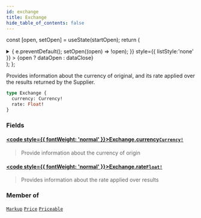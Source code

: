 ```yaml
---
id: exchange
title: Exchange
hide_table_of_contents: false
---
```






const [open, setOpen] = useState(startOpen);
return (
<details {...(open ? { open: true } : {})} className="details" style={{ border:'none', boxShadow:'none', background:'var(--ifm-background-color)' }}>
<summary
onClick={(e) => {
e.preventDefault();
setOpen((open) => !open);
}}
style={{ listStyle:'none' }} >
{open ? dataOpen : dataClose}
</summary>
{open && children}
</details>
);
};

Provides information about the currency of original, and its rate applied over the results returned by the Supplier.

```graphql
type Exchange {
  currency: Currency!
  rate: Float!
}
```

### Fields

#### [<code style={{ fontWeight: 'normal' }}>Exchange.<b>currency</b></code>](#)<Bullet />[`Currency!`](/api/scalars/currency) <Badge class="badge badge--secondary" text="non-null"/> <Badge class="badge badge--secondary" text="scalar"/>

> Provide information about the currency of origin

#### [<code style={{ fontWeight: 'normal' }}>Exchange.<b>rate</b></code>](#)<Bullet />[`Float!`](/api/scalars/float) <Badge class="badge badge--secondary" text="non-null"/> <Badge class="badge badge--secondary" text="scalar"/>

> Provides information about the rate applied over results

### Member of

[`Markup`](/api/objects/markup) <Badge class="badge badge--secondary" text="object"/><Bullet />[`Price`](/api/objects/price) <Badge class="badge badge--secondary" text="object"/><Bullet />[`Priceable`](/api/interfaces/priceable) <Badge class="badge badge--secondary" text="interface"/>
